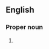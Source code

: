 ==English==

===Proper noun===
{{en-proper noun|head=[[northern|Northern]] [[lights|Lights]]}}

#{{alternative spelling of|northern lights}}